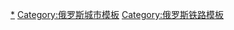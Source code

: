 [[Category:俄罗斯城市轨道交通|*]]
[[Category:俄罗斯城市模板|Category:俄罗斯城市模板]]
[[Category:俄罗斯铁路模板|Category:俄罗斯铁路模板]]